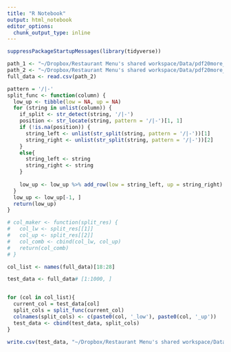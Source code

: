 ```yaml
---
title: "R Notebook"
output: html_notebook
editor_options: 
  chunk_output_type: inline
---
```


```r
suppressPackageStartupMessages(library(tidyverse))
```


```r
path_1 <- "~/Dropbox/Restaurant Menu's shared workspace/Data/pdf20more_types.CSV"
path_2 <- "~/Dropbox/Restaurant Menu's shared workspace/Data/pdf20more_types-manual-fix.CSV"
full_data <- read.csv(path_2)
```



```r
pattern = '/|-'
split_func <- function(column) {
  low_up <- tibble(low = NA, up = NA)
  for (string in unlist(column)) {
    if_split <- str_detect(string, '/|-')
    position <- str_locate(string, pattern = '/|-')[1, 1]
    if (!is.na(position)) {
      string_left <- unlist(str_split(string, pattern = '/|-'))[1]
      string_right <- unlist(str_split(string, pattern = '/|-'))[2]
    }
    else{
      string_left <- string
      string_right <- string
    }
    
    low_up <- low_up %>% add_row(low = string_left, up = string_right)
  }
  low_up <- low_up[-1, ]
  return(low_up)
}
```


```r
# col_maker <- function(split_res) {
#   col_lw <- split_res[[1]]
#   col_up <- split_res[[2]]
#   col_comb <- cbind(col_lw, col_up)
#   return(col_comb)
# }
```

```r
col_list <- names(full_data)[18:28]

test_data <- full_data# [1:1000, ]


for (col in col_list){
  current_col = test_data[col]
  split_cols = split_func(current_col)
  colnames(split_cols) <- c(paste0(col, '_low'), paste0(col, '_up'))
  test_data <- cbind(test_data, split_cols)
}

```


```r
write.csv(test_data, "~/Dropbox/Restaurant Menu's shared workspace/Data/pdf20more_types_fixed.csv")
```
























